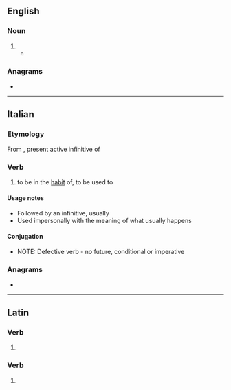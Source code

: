 ==English==

===Noun===
{{en-noun}}

# {{alternative form of|en|soler}}
#* {{RQ:Scott Ivanhoe|volume=I|chapter=VII|page=101|passage=The cup-bearer shrugged his shoulders in displeasure. "I thought to have lodged him in the '''solere''' chamber," said he; "but since he is so unsocial to Christians, e'en let him take the next stall to Isaac the Jew's.— [...]"}}

{{Webster 1913}}

===Anagrams===
* {{anagrams|en|a=eelors|Loeser|Lorees|or else|resole}}

----

==Italian==

===Etymology===
From {{inh|it|la|solēre}}, present active infinitive of {{m|la|soleō||be accustomed}}

===Verb===
{{it-verb}}

# {{lb|it|intransitive}} to be in the [[habit]] of, to be used to

====Usage notes====
* Followed by an infinitive, usually ''{{l|it|fare}}''
* Used impersonally with the meaning of what usually happens

====Conjugation====
* NOTE: Defective verb - no future, conditional or imperative
{{it-conj-ere|sol|essere
|ger=-|presp=-|pastp=solito
|pres1s=soglio|pres2s=suoli|pres3s=suole|pres1p=sogliamo|pres3p=sogliono
|prem3s2=-|prem3p=solerono|prem3p2=-
|fut1s=-|fut2s=-|fut3s=-|fut1p=-|fut2p=-|fut3p=-
|cond1s=-|cond2s=-|cond3s=-|cond1p=-|cond2p=-|cond3p=-
|sub123s=soglia|sub1p=sogliamo|sub2p=sogliate|sub3p=sogliano
|imp2s=-|imp3s=-|imp1p=-|imp2p=-|imp3p=-}}

===Anagrams===
* {{l|it|lesero}}

----

==Latin==

===Verb===
{{la-verb-form|sōlēre}}

# {{inflection of|la|sōlor||2|s|pres|actv|subj}}

===Verb===
{{la-verb-form|solēre}}

# {{inflection of|la|soleō||pres|actv|inf}}